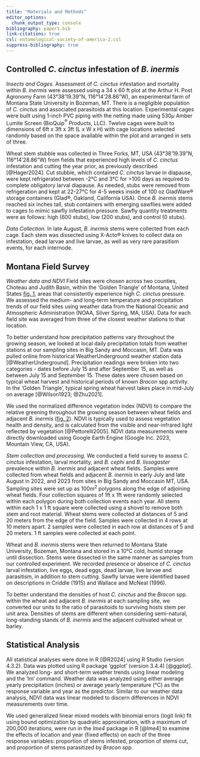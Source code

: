 ```yaml
---
title: "Materials and Methods"
editor_options: 
  chunk_output_type: console
bibliography: paper1.bib
link-citations: true
csl: entomological-society-of-america-2.csl
suppress-bibliography: true
---
```


## Controlled *C. cinctus* infestation of *B. inermis* {.unnumbered}

*Insects and Cages.* Assessment of *C. cinctus* infestation and mortality within *B. inermis* were assessed using a 34 x 60 ft plot at the Arthur H. Post Agronomy Farm (43°38'19.39"N, 116°14'28.86"W), an experimental farm of Montana State University in Bozeman, MT. There is a negligible population of *C. cinctus* and associated parasitoids at this location. Experimental cages  were built using 1-inch PVC piping with the netting made using 530$\mu$ Amber Lumite Screen (BioQuip$^\circledR$ Products, LLC). Twelve cages were built to dimensions of 6ft x 3ft x 3ft (L x W x H) with cage locations selected randomly based on the space available within the plot and arranged in sets of three.

Wheat stem stubble was collected in Three Forks, MT, USA (43°38'19.39"N, 116°14'28.86"W) from fields that experienced high levels of *C. cinctus* infestation and cutting the year prior, as previously described [@Hager2024]. Cut stubble, which contained *C. cinctus* larvae in diapause, were kept refrigerated between -2°C and 3°C for \>100 days as required to complete obligatory larval diapause. As needed, stubs were removed from refrigeration and kept at 22-27°C for 4-5 weeks inside of 100 oz GladWare® storage containers (Glad®, Oakland, California USA). Once *B. inermis* stems reached six inches tall, stub containers with emerging sawflies were added to cages to mimic sawfly infestation pressure. Sawfly quantity treatments were as follows: high (600 stubs), low (200 stubs), and control (0 stubs).

*Data Collection.* In late August, *B. inermis* stems were collected from each cage. Each stem was dissected using X-Acto® knives to collect data on infestation, dead larvae and live larvae, as well as very rare parasitism events, for each internode.

## Montana Field Survey {.unnumbered}

*Weather data and NDVI* Field sites were chosen across two counties, Choteau and Judith Basin, within the 'Golden Triangle' of Montana, United States [fig. 1](#figure1), areas that consistently experience high *C. cinctus* pressure. We assessed the medium- and long-term temperature and precipitation trends of our field sites using weather data from the National Oceanic and Atmospheric Administration (NOAA, Silver Spring, MA, USA). Data for each field site was averaged from three of the closest weather stations to that location. 

To better understand how precipitation patterns vary throughout the growing season, we looked at local daily precipitation totals from weather stations at our sampling sites in Big Sandy and Moccasin, MT. Data was pulled online from historical WeatherUnderground weather station data [@WeatherUnderground]. Precipitation readings were broken into two categories - dates before July 15 and after September 15, as well as between July 15 and September 15. These dates were chosen based on typical wheat harvest and historical periods of known *Bracon* spp activity. In the 'Golden Triangle', typical spring wheat harvest takes place in mid-July on average [@Wilson1923; @Zhu2021].

We used the normalized difference vegetation index (NDVI) to compare the relative greening throughout the growing season between wheat fields and adjacent *B. inermis* ([fig. 2](#figure2)). NDVI is typically used to assess vegetation health and density, and is calculated from the visible and near-infrared light reflected by vegetation [@Pettorelli2005]. NDVI data measurements were directly downloaded using Google Earth Engine (Google Inc. 2023, Mountain View, CA, USA).

*Stem collection and processing.* We conducted a field survey to assess *C. cinctus* infestation, larval mortality, and *B. cephi* and *B. lissogaster* prevalence within *B. inermis* and adjacent wheat fields. Samples were collected from wheat fields and adjacent *B. inermis* in early July and late August in 2022, and 2023 from sites in Big Sandy and Moccasin MT, USA. Sampling sites were set up as 100$m^2$ polygons along the edge of adjoining wheat fields. Four collection squares of 1ft x 1ft were randomly selected within each polygon during both collection events each year. All stems within each 1 x 1 ft square were collected using a shovel to remove both stem and root material. Wheat stems were collected at distances of 5 and 20 meters from the edge of the field. Samples were collected in 4 rows at 10 meters apart. 2 samples were collected in each row at distances of 5 and 20 meters. 1 ft samples were collected at each point.

Wheat and *B. inermis* stems were then returned to Montana State University, Bozeman, Montana and stored in a 10°C cold, humid storage until dissection. Stems were dissected in the same manner as samples from our controlled experiment. We recorded presence or absence of *C. cinctus* larval infestation, live eggs, dead eggs, dead larvae, live larvae and parasitism, in addition to stem cutting. Sawfly larvae were identified based on descriptions in Criddle (1915) and Wallace and McNeal (1996).

To better understand the densities of host *C. cinctus* and the *Bracon* spp. within the wheat and adjacent *B. inermis* at each sampling site, we converted our units to the ratio of parasitoids to surviving hosts stem per unit area. Densities of stems are different when considering semi-natural, long-standing stands of *B. inermis* and the adjacent cultivated wheat or barley. 

## Statistical Analysis {.unnumbered}

All statistical analyses were done in R [@R2024] using R Studio (version 4.3.2). Data was plotted using R package 'ggplot' (version 3.4.4) [@ggplot]. We analyzed long- and short-term weather trends using linear modeling and the 'lm' command. Weather data was analyzed using either average yearly precipitation (inches) or average yearly temperature (°C) as the response variable and year as the predictor. Similar to our weather data analysis, NDVI data was linear modeled to discern differences in NDVI measurements over time. 

We used generalized linear mixed models with binomial errors (logit link) fit using bound optimization by quadratic approximation, with a maximum of 200,000 iterations, were run in the *lme4* package in R [@lme4] to examine the effects of location and year (fixed effects) on each of the three response variables: proportion of stems infested, proportion of stems cut, and proportion of stems parasitized by *Bracon* spp. 
